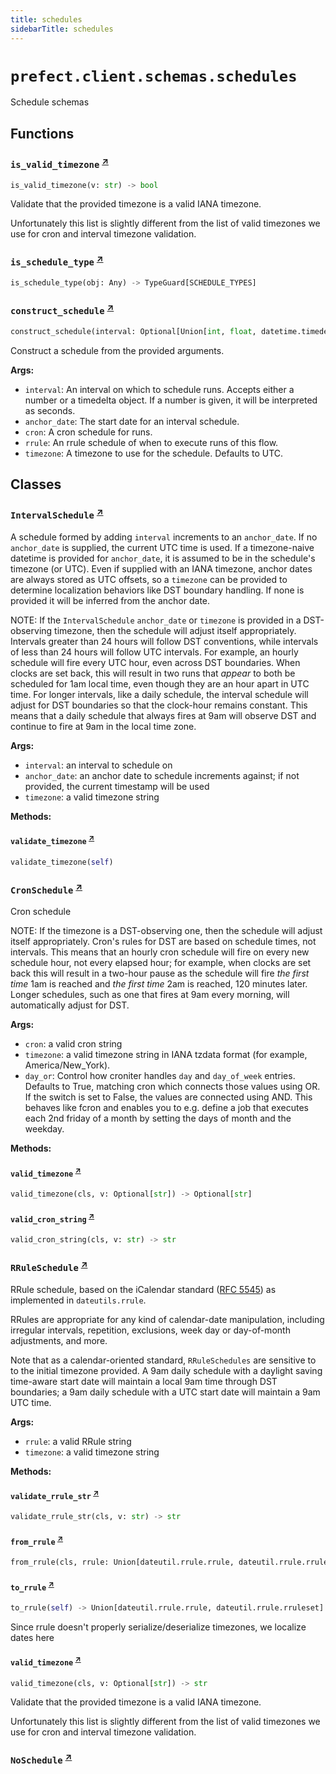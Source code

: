 ```yaml
---
title: schedules
sidebarTitle: schedules
---
```


# `prefect.client.schemas.schedules`



Schedule schemas


## Functions

### `is_valid_timezone` <sup><a href="https://github.com/PrefectHQ/prefect/blob/main/src/prefect/client/schemas/schedules.py#L29" target="_blank">↗</a></sup>

```python
is_valid_timezone(v: str) -> bool
```


Validate that the provided timezone is a valid IANA timezone.

Unfortunately this list is slightly different from the list of valid
timezones we use for cron and interval timezone validation.


### `is_schedule_type` <sup><a href="https://github.com/PrefectHQ/prefect/blob/main/src/prefect/client/schemas/schedules.py#L333" target="_blank">↗</a></sup>

```python
is_schedule_type(obj: Any) -> TypeGuard[SCHEDULE_TYPES]
```

### `construct_schedule` <sup><a href="https://github.com/PrefectHQ/prefect/blob/main/src/prefect/client/schemas/schedules.py#L337" target="_blank">↗</a></sup>

```python
construct_schedule(interval: Optional[Union[int, float, datetime.timedelta]] = None, anchor_date: Optional[Union[datetime.datetime, str]] = None, cron: Optional[str] = None, rrule: Optional[str] = None, timezone: Optional[str] = None) -> SCHEDULE_TYPES
```


Construct a schedule from the provided arguments.

**Args:**
- `interval`: An interval on which to schedule runs. Accepts either a number
or a timedelta object. If a number is given, it will be interpreted as seconds.
- `anchor_date`: The start date for an interval schedule.
- `cron`: A cron schedule for runs.
- `rrule`: An rrule schedule of when to execute runs of this flow.
- `timezone`: A timezone to use for the schedule. Defaults to UTC.


## Classes

### `IntervalSchedule` <sup><a href="https://github.com/PrefectHQ/prefect/blob/main/src/prefect/client/schemas/schedules.py#L46" target="_blank">↗</a></sup>


A schedule formed by adding `interval` increments to an `anchor_date`. If no
`anchor_date` is supplied, the current UTC time is used.  If a
timezone-naive datetime is provided for `anchor_date`, it is assumed to be
in the schedule's timezone (or UTC). Even if supplied with an IANA timezone,
anchor dates are always stored as UTC offsets, so a `timezone` can be
provided to determine localization behaviors like DST boundary handling. If
none is provided it will be inferred from the anchor date.

NOTE: If the `IntervalSchedule` `anchor_date` or `timezone` is provided in a
DST-observing timezone, then the schedule will adjust itself appropriately.
Intervals greater than 24 hours will follow DST conventions, while intervals
of less than 24 hours will follow UTC intervals. For example, an hourly
schedule will fire every UTC hour, even across DST boundaries. When clocks
are set back, this will result in two runs that *appear* to both be
scheduled for 1am local time, even though they are an hour apart in UTC
time. For longer intervals, like a daily schedule, the interval schedule
will adjust for DST boundaries so that the clock-hour remains constant. This
means that a daily schedule that always fires at 9am will observe DST and
continue to fire at 9am in the local time zone.

**Args:**
- `interval`: an interval to schedule on
- `anchor_date`: an anchor date to schedule increments against;
if not provided, the current timestamp will be used
- `timezone`: a valid timezone string


**Methods:**

#### `validate_timezone` <sup><a href="https://github.com/PrefectHQ/prefect/blob/main/src/prefect/client/schemas/schedules.py#L85" target="_blank">↗</a></sup>

```python
validate_timezone(self)
```

### `CronSchedule` <sup><a href="https://github.com/PrefectHQ/prefect/blob/main/src/prefect/client/schemas/schedules.py#L100" target="_blank">↗</a></sup>


Cron schedule

NOTE: If the timezone is a DST-observing one, then the schedule will adjust
itself appropriately. Cron's rules for DST are based on schedule times, not
intervals. This means that an hourly cron schedule will fire on every new
schedule hour, not every elapsed hour; for example, when clocks are set back
this will result in a two-hour pause as the schedule will fire *the first
time* 1am is reached and *the first time* 2am is reached, 120 minutes later.
Longer schedules, such as one that fires at 9am every morning, will
automatically adjust for DST.

**Args:**
- `cron`: a valid cron string
- `timezone`: a valid timezone string in IANA tzdata format (for example,
America/New_York).
- `day_or`: Control how croniter handles `day` and `day_of_week`
entries. Defaults to True, matching cron which connects those values using
OR. If the switch is set to False, the values are connected using AND. This
behaves like fcron and enables you to e.g. define a job that executes each
2nd friday of a month by setting the days of month and the weekday.


**Methods:**

#### `valid_timezone` <sup><a href="https://github.com/PrefectHQ/prefect/blob/main/src/prefect/client/schemas/schedules.py#L138" target="_blank">↗</a></sup>

```python
valid_timezone(cls, v: Optional[str]) -> Optional[str]
```

#### `valid_cron_string` <sup><a href="https://github.com/PrefectHQ/prefect/blob/main/src/prefect/client/schemas/schedules.py#L143" target="_blank">↗</a></sup>

```python
valid_cron_string(cls, v: str) -> str
```

### `RRuleSchedule` <sup><a href="https://github.com/PrefectHQ/prefect/blob/main/src/prefect/client/schemas/schedules.py#L168" target="_blank">↗</a></sup>


RRule schedule, based on the iCalendar standard
([RFC 5545](https://datatracker.ietf.org/doc/html/rfc5545)) as
implemented in `dateutils.rrule`.

RRules are appropriate for any kind of calendar-date manipulation, including
irregular intervals, repetition, exclusions, week day or day-of-month
adjustments, and more.

Note that as a calendar-oriented standard, `RRuleSchedules` are sensitive to
to the initial timezone provided. A 9am daily schedule with a daylight saving
time-aware start date will maintain a local 9am time through DST boundaries;
a 9am daily schedule with a UTC start date will maintain a 9am UTC time.

**Args:**
- `rrule`: a valid RRule string
- `timezone`: a valid timezone string


**Methods:**

#### `validate_rrule_str` <sup><a href="https://github.com/PrefectHQ/prefect/blob/main/src/prefect/client/schemas/schedules.py#L197" target="_blank">↗</a></sup>

```python
validate_rrule_str(cls, v: str) -> str
```

#### `from_rrule` <sup><a href="https://github.com/PrefectHQ/prefect/blob/main/src/prefect/client/schemas/schedules.py#L201" target="_blank">↗</a></sup>

```python
from_rrule(cls, rrule: Union[dateutil.rrule.rrule, dateutil.rrule.rruleset]) -> 'RRuleSchedule'
```

#### `to_rrule` <sup><a href="https://github.com/PrefectHQ/prefect/blob/main/src/prefect/client/schemas/schedules.py#L250" target="_blank">↗</a></sup>

```python
to_rrule(self) -> Union[dateutil.rrule.rrule, dateutil.rrule.rruleset]
```

Since rrule doesn't properly serialize/deserialize timezones, we localize dates
here


#### `valid_timezone` <sup><a href="https://github.com/PrefectHQ/prefect/blob/main/src/prefect/client/schemas/schedules.py#L308" target="_blank">↗</a></sup>

```python
valid_timezone(cls, v: Optional[str]) -> str
```

Validate that the provided timezone is a valid IANA timezone.

Unfortunately this list is slightly different from the list of valid
timezones we use for cron and interval timezone validation.


### `NoSchedule` <sup><a href="https://github.com/PrefectHQ/prefect/blob/main/src/prefect/client/schemas/schedules.py#L324" target="_blank">↗</a></sup>
